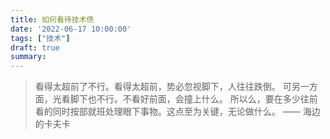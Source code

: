 ```yaml
---
title: 如何看待技术债
date: '2022-06-17 10:00:00'
tags: ["技术"]
draft: true
summary: 
---
```

>看得太超前了不行。看得太超前，势必忽视脚下，人往往跌倒。
可另一方面，光看脚下也不行。不看好前面，会撞上什么。
所以么，要在多少往前看的同时按部就班处理眼下事物。这点至为关键，无论做什么。
—— 海边的卡夫卡
